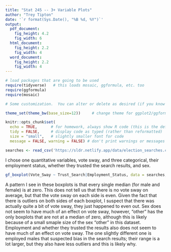 ```yaml
---
title: "Stat 245 -- 3+ Variable Plots"
author: "Trey Tipton"
date: '`r format(Sys.Date(), "%B %d, %Y")`'
output: 
  pdf_document:
    fig_height: 4.2
    fig_width: 6
  html_document:
    fig_height: 2.2
    fig_width: 4
  word_document:
    fig_height: 2.2
    fig_width: 4
---
```


```r
# load packages that are going to be used
require(tidyverse)   # this loads mosaic, ggformula, etc. too
require(ggformula)
require(mosaic)

# Some customization.  You can alter or delete as desired (if you know what you are doing).

theme_set(theme_bw(base_size=12))     # change theme for ggplot2/ggformula

knitr::opts_chunk$set(
  echo = TRUE,      # for homework, always show R code (this is the default)
  tidy = FALSE,     # display code as typed (rather than reformatted)
  size = "small",   # slightly smaller font for code
  message = FALSE, warning = FALSE) # don't print warnings or messages in compiled document. So you MUST check them in RStudio!
```


<!-- Put your work below here.  Put text in text chunks, code in R chunks. -->

```r
searches <- read_csv('https://sldr.netlify.app/data/election_searches.csv')
```

I chose one quantitative variables, vote sway, and three categorical, their employment status, whether they trusted the search results, and sex.

```r
gf_boxplot(Vote_Sway ~ Trust_Search|Employment_Status, data = searches, color = ~Sex, ylab = "Vote Sway")
```

A pattern I see in these boxplots is that every single median (for male and female) is at zero. This does not tell us that there is no vote sway on average, but that the vote sway on each side is even. Given the fact that there is outliers on both sides of each boxplot, I suspect that there was actually quite a bit of vote sway, they just happened to even out. Sex does not seem to have much of an effect on vote sway, however, "other" has the only boxplots that are not at a median of zero, although this is likely because of a small smaple size of the sex "other" in this dataset. Employment and whether they trusted the results also does not seem to have much of an effect on vote sway. The one slightly different one is employed males that suspected bias in the search results; their range is a lot larger, but they also have less outliers and this is likely why.


  